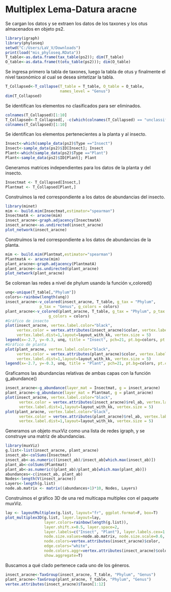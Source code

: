 # Multiplex Lema-Datura aracne

Se cargan los datos y se extraen los datos de los taxones y los otus almacenados en objeto ps2.
```r
library(igraph)
library(phyloseq)
setwd("C:/Users/LaV_V/Downloads")
print(load("mis_phyloseq.RData"))
T_table<-as.data.frame(tax_table(ps2)); dim(T_table)
O_table<-as.data.frame(t(otu_table(ps2))); dim(O_table)
```
Se ingresa primero la tabla de taxones, luego la tabla de otus y finalmente el nivel taxonómico al cual se desea sintetizar la tabla.
```r
T_Collapsed<-T_collapse(T_table = T_table, O_table = O_table,
                        names_level = "Genus")
dim(T_Collapsed)
```

Se identifican los elementos no clasificados para ser eliminados.
```r
colnames(T_Collapsed)[1:10]
T_Collapsed<-T_Collapsed[, -c(which(colnames(T_Collapsed) == "unclassified"))]
colnames(T_Collapsed)[1:10]
```

Se identifican los elementos pertenecientes a la planta y al insecto.
```r
Insect<-which(sample_data(ps2)$Type =="Insect")
Insect<-sample_data(ps2)$ID[Insect]; Insect
Plant<-which(sample_data(ps2)$Type =="Plant")
Plant<-sample_data(ps2)$ID[Plant]; Plant
```

Generamos matrices independientes para los datos de la planta y del insecto.
```r
Insectmat <- T_Collapsed[Insect,]
Plantmat <- T_Collapsed[Plant,]
```

Construímos la red correspondiente a los datos de abundancias del insecto.
```r
library(minet)
mim <- build.mim(Insectmat,estimator="spearman")
InsectmatA <- aracne(mim)
insect_aracne<-graph.adjacency(InsectmatA)
insect_aracne<-as.undirected(insect_aracne)
plot_network(insect_aracne)
```

Construímos la red correspondiente a los datos de abundancias de la planta.
```r
mim <- build.mim(Plantmat,estimator="spearman")
PlantmatA <- aracne(mim)
plant_aracne<-graph.adjacency(PlantmatA)
plant_aracne<-as.undirected(plant_aracne)
plot_network(plant_aracne)
```
Se colorean las redes a nivel de phylum usando la función v_colored()
```r
unq<-unique(T_table[,"Phylum"])
colors<-rainbow(length(unq))
insect_aracne<-v_colored(insect_aracne, T_table, g_tax = "Phylum",
               p_tax = "Genus", g_colors = colors)
plant_aracne<-v_colored(plant_aracne, T_table, g_tax = "Phylum", p_tax = "Genus",
                   g_colors = colors)
#Gráfico de insecto
plot(insect_aracne, vertex.label.color="black",
     vertex.color = vertex.attributes(insect_aracne)$color, vertex.label.cex=.5,
     vertex.label.dist=1,layout=layout_with_kk, vertex.size = 5)
legend(x=-2.7, y=-0.3, unq, title = "Insect", pch=21, pt.bg=colors, pt.cex=2, cex=.8, bty="n", ncol=1)
#Gráfico de planta
plot(plant_aracne, vertex.label.color="black",
     vertex.color = vertex.attributes(plant_aracne)$color, vertex.label.cex=.5,
     vertex.label.dist=1,layout=layout_with_kk, vertex.size = 5)
legend(x=-2.7, y=-0.3, unq, title = "Plant", pch=21, pt.bg=colors, pt.cex=2, cex=.8, bty="n", ncol=1)
```
Graficamos las abundancias relativas de ambas capas con la función g_abundance()
```r
insect_aracne<-g_abundance(layer_mat = Insectmat, g = insect_aracne)
plant_aracne<-g_abundance(layer_mat = Plantmat, g = plant_aracne)
plot(insect_aracne, vertex.label.color="black",
      vertex.color = vertex.attributes(insect_aracne)$rel_ab, vertex.label.cex=.5,
      vertex.label.dist=1,layout=layout_with_kk, vertex.size = 5)
plot(plant_aracne, vertex.label.color="black",
      vertex.color = vertex.attributes(plant_aracne)$rel_ab, vertex.label.cex=.5,
      vertex.label.dist=1,layout=layout_with_kk, vertex.size = 5)
```
Generamos un objeto muxViz como una lista de redes igraph, y se construye una matriz de abundancias.
```r
library(muxViz)
g.list<-list(insect_aracne, plant_aracne)
insect_ab<-colSums(Insectmat)
insect_ab<-as.numeric((insect_ab)/insect_ab[which.max(insect_ab)])
plant_ab<-colSums(Plantmat)
plant_ab<-as.numeric((plant_ab)/plant_ab[which.max(plant_ab)])
abundances<-c(insect_ab, plant_ab)
Nodes<-length(V(insect_aracne))
Layers<-length(g.list)
node.ab.matrix <- matrix((abundances+1)*10, Nodes, Layers)
```
Construímos el gráfico 3D de una red multicapa multiplex con el paquete muxViz.
```r
lay <- layoutMultiplex(g.list, layout="fr", ggplot.format=F, box=T)
plot_multiplex3D(g.list, layer.layout=lay,
                 layer.colors=rainbow(length(g.list)),
                 layer.shift.x=0.5, layer.space=2,
                 layer.labels=c("Insect", "Plant"), layer.labels.cex=1.5,
                 node.size.values=node.ab.matrix, node.size.scale=0.6,
                 node.colors=vertex.attributes(insect_aracne)$color,
                 edge.colors="white",
                 node.colors.aggr=vertex.attributes(insect_aracne)$color,
                 show.aggregate=T)
```
Buscamos a qué clado pertenece cada uno de los géneros.
```r
insect_aracne<-TaxGroup(insect_aracne, T_table, "Phylum", "Genus")
plant_aracne<-TaxGroup(plant_aracne, T_table, "Phylum", "Genus")
vertex.attributes(insect_aracne)$Taxon[1:12]
```
